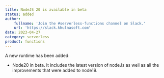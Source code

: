 ```yaml
---
title: NodeJS 20 is available in beta
status: added
author:
    fullname: 'Join the #serverless-functions channel on Slack.'
    url: 'https://slack.khulnasoft.com'
date: 2023-04-27
category: serverless
product: functions
---
```


A new runtime has been added:
- Node20 in beta. It includes the latest version of nodeJs as well as all the improvements that were added to node19.

